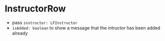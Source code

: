 
<Meta title="InstructorRow" component={InstructorRow} />

# InstructorRow

-   pass `instructor: LFInstructor`
-   `isAdded: boolean` to show a message that the intructor has been added already

<Story name="InstructorRow">
    <InstructorRow instructor={{ firstname: 'Jane', lastname: 'Doe' }} />
    <InstructorRow instructor={{ firstname: 'John', lastname: 'Doe' }} isAdded />
</Story>
